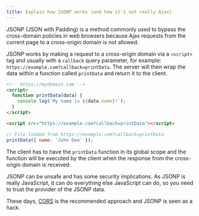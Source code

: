 ```yaml
---
title: Explain how JSONP works (and how it's not really Ajax)
---
```


JSONP (JSON with Padding) is a method commonly used to bypass the cross-domain policies in web browsers because Ajax requests from the current page to a cross-origin domain is not allowed.

JSONP works by making a request to a cross-origin domain via a `<script>` tag and usually with a `callback` query parameter, for example: `https://example.com?callback=printData`. The server will then wrap the data within a function called `printData` and return it to the client.

```html
<!-- https://mydomain.com -->
<script>
  function printData(data) {
    console.log(`My name is ${data.name}!`);
  }
</script>

<script src="https://example.com?callback=printData"></script>
```

```js
// File loaded from https://example.com?callback=printData
printData({ name: 'John Doe' });
```

The client has to have the `printData` function in its global scope and the function will be executed by the client when the response from the cross-origin domain is received.

JSONP can be unsafe and has some security implications. As JSONP is really JavaScript, it can do everything else JavaScript can do, so you need to trust the provider of the JSONP data.

These days, [CORS](http://en.wikipedia.org/wiki/Cross-origin_resource_sharing) is the recommended approach and JSONP is seen as a hack.
